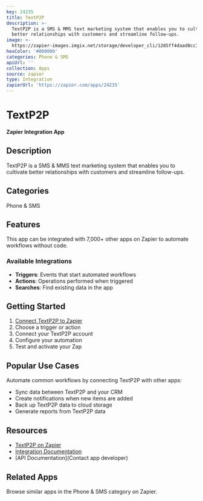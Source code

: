 ```yaml
---
key: 24235
title: TextP2P
description: >-
  TextP2P is a SMS & MMS text marketing system that enables you to cultivate
  better relationships with customers and streamline follow-ups.
image: >-
  https://zapier-images.imgix.net/storage/developer_cli/1285ff4daad8cc3c8d0c0ccd41d42f08.png?auto=format%2Ccompress&ixlib=python-3.0.0&q=50
hexColor: '#000000'
categories: Phone & SMS
apiUrl: ''
collection: Apps
source: zapier
type: Integration
zapierUrl: 'https://zapier.com/apps/24235'
---
```

# TextP2P

**Zapier Integration App**

## Description

TextP2P is a SMS & MMS text marketing system that enables you to cultivate better relationships with customers and streamline follow-ups.

## Categories

Phone & SMS

## Features

This app can be integrated with 7,000+ other apps on Zapier to automate workflows without code.

### Available Integrations

- **Triggers**: Events that start automated workflows
- **Actions**: Operations performed when triggered
- **Searches**: Find existing data in the app

## Getting Started

1. [Connect TextP2P to Zapier](https://zapier.com/apps/24235)
2. Choose a trigger or action
3. Connect your TextP2P account
4. Configure your automation
5. Test and activate your Zap

## Popular Use Cases

Automate common workflows by connecting TextP2P with other apps:

- Sync data between TextP2P and your CRM
- Create notifications when new items are added
- Back up TextP2P data to cloud storage
- Generate reports from TextP2P data

## Resources

- [TextP2P on Zapier](https://zapier.com/apps/24235)
- [Integration Documentation](https://zapier.com/apps/24235/integrations)
- [API Documentation](Contact app developer)

## Related Apps

Browse similar apps in the Phone & SMS category on Zapier.

